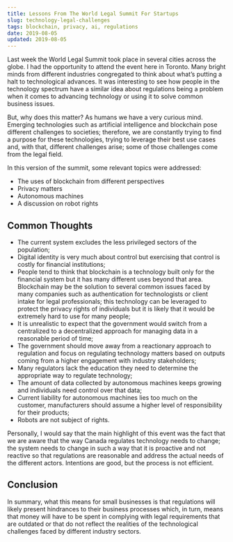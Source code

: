 ```yaml
---
title: Lessons From The World Legal Summit For Startups
slug: technology-legal-challenges
tags: blockchain, privacy, ai, regulations
date: 2019-08-05
updated: 2019-08-05
---
```


Last week the World Legal Summit took place in several cities across the globe. I had the opportunity to attend the event here in Toronto. Many bright minds from different industries congregated to think about what’s putting a halt to technological advances. It was interesting to see how people in the technology spectrum have a similar idea about regulations being a problem when it comes to advancing technology or using it to solve common business issues.

But, why does this matter? As humans we have a very curious mind. Emerging technologies such as artificial intelligence and blockchain pose different challenges to societies; therefore, we are constantly trying to find a purpose for these technologies, trying to leverage their best use cases and, with that, different challenges arise; some of those challenges come from the legal field.

In this version of the summit, some relevant topics were addressed:

- The uses of blockchain from different perspectives
- Privacy matters
- Autonomous machines
- A discussion on robot rights

## Common Thoughts

- The current system excludes the less privileged sectors of the population;
- Digital identity is very much about control but exercising that control is costly for financial institutions;
- People tend to think that blockchain is a technology built only for the financial system but it has many different uses beyond that area. Blockchain may be the solution to several common issues faced by many companies such as authentication for technologists or client intake for legal professionals; this technology can be leveraged to protect the privacy rights of individuals but it is likely that it would be extremely hard to use for many people;
- It is unrealistic to expect that the government would switch from a centralized to a decentralized approach for managing data in a reasonable period of time;
- The government should move away from a reactionary approach to regulation and focus on regulating technology matters based on outputs coming from a higher engagement with industry stakeholders;
- Many regulators lack the education they need to determine the appropriate way to regulate technology;
- The amount of data collected by autonomous machines keeps growing and individuals need control over that data;
- Current liability for autonomous machines lies too much on the customer, manufacturers should assume a higher level of responsibility for their products;
- Robots are not subject of rights.

Personally, I would say that the main highlight of this event was the fact that we are aware that the way Canada regulates technology needs to change; the system needs to change in such a way that it is proactive and not reactive so that regulations are reasonable and address the actual needs of the different actors. Intentions are good, but the process is not efficient.

## Conclusion

In summary, what this means for small businesses is that regulations will likely present hindrances to their business processes which, in turn, means that money will have to be spent in complying with legal requirements that are outdated or that do not reflect the realities of the technological challenges faced by different industry sectors.
